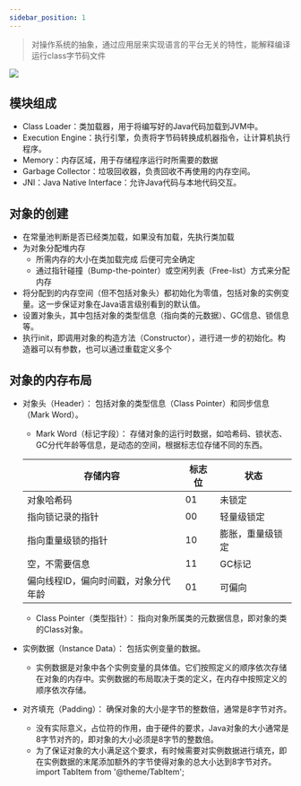 ```yaml
---
sidebar_position: 1
---
```




> 对操作系统的抽象，通过应用层来实现语言的平台无关的特性，能解释编译运行class字节码文件

<Image width={500} src={基本结构}
/>

## 模块组成
* Class Loader：类加载器，用于将编写好的Java代码加载到JVM中。
* Execution Engine：执行引擎，负责将字节码转换成机器指令，让计算机执行程序。
* Memory：内存区域，用于存储程序运行时所需要的数据
* Garbage Collector：垃圾回收器，负责回收不再使用的内存空间。
* JNI：Java Native Interface：允许Java代码与本地代码交互。

## 对象的创建
* 在常量池判断是否已经类加载，如果没有加载，先执行类加载
* 为对象分配堆内存
  * 所需内存的大小在类加载完成 后便可完全确定
  * 通过指针碰撞（Bump-the-pointer）或空闲列表（Free-list）方式来分配内存
* 将分配到的内存空间（但不包括对象头）都初始化为零值，包括对象的实例变量。这一步保证对象在Java语言级别看到的默认值。
* 设置对象头，其中包括对象的类型信息（指向类的元数据）、GC信息、锁信息等。
* 执行init，即调用对象的构造方法（Constructor），进行进一步的初始化。构造器可以有参数，也可以通过重载定义多个

## 对象的内存布局
* 对象头（Header）： 包括对象的类型信息（Class Pointer）和同步信息（Mark Word）。
  * Mark Word（标记字段）： 存储对象的运行时数据，如哈希码、锁状态、GC分代年龄等信息，是动态的空间，根据标志位存储不同的东西。

  | 存储内容                | 标志位 | 状态       |
  |---------------------|-----|----------|
  | 对象哈希码               | 01  | 未锁定      |
  | 指向锁记录的指针            | 00  | 轻量级锁定    |
  | 指向重量级锁的指针           | 10  | 膨胀，重量级锁定 |
  | 空，不需要信息             | 11  | GC标记     |
  | 偏向线程ID，偏向时间戳，对象分代年龄 | 01  | 可偏向      |

  * Class Pointer（类型指针）： 指向对象所属类的元数据信息，即对象的类的Class对象。
* 实例数据（Instance Data）： 包括实例变量的数据。
  * 实例数据是对象中各个实例变量的具体值。它们按照定义的顺序依次存储在对象的内存中。实例数据的布局取决于类的定义，在内存中按照定义的顺序依次存储。
* 对齐填充（Padding）： 确保对象的大小是字节的整数倍，通常是8字节对齐。
  * 没有实际意义，占位符的作用，由于硬件的要求，Java对象的大小通常是8字节对齐的，即对象的大小必须是8字节的整数倍。
  * 为了保证对象的大小满足这个要求，有时候需要对实例数据进行填充，即在实例数据的末尾添加额外的字节使得对象的总大小达到8字节对齐。import TabItem from '@theme/TabItem';

